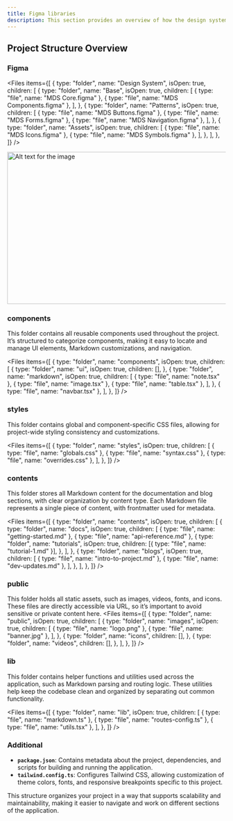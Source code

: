 ```yaml
---
title: Figma libraries
description: This section provides an overview of how the design system is set up in Figma.
---
```


## Project Structure Overview

### Figma

<Files
  items={[
    {
      type: "folder",
      name: "Design System",
      isOpen: true,
      children: [
        {
          type: "folder",
          name: "Base",
          isOpen: true,
          children: [
            { type: "file", name: "MDS Core.figma" },
            { type: "file", name: "MDS Components.figma" },
          ],
        },
        {
          type: "folder",
          name: "Patterns",
          isOpen: true,
          children: [
            { type: "file", name: "MDS Buttons.figma" },
            { type: "file", name: "MDS Forms.figma" },
            { type: "file", name: "MDS Navigation.figma" },
          ],
        },
        {
          type: "folder",
          name: "Assets",
          isOpen: true,
          children: [
            { type: "file", name: "MDS Icons.figma" },
            { type: "file", name: "MDS Symbols.figma" },
          ],
        },
      ],
    },
  ]}
/>

<img
  src="https://placehold.co/600x400/EEE/31343C"
  alt="Alt text for the image"
  width="800"
  height="350"
/>


### components

This folder contains all reusable components used throughout the project. It’s structured to categorize components, making it easy to locate and manage UI elements, Markdown customizations, and navigation.

<Files
  items={[
    {
      type: "folder",
      name: "components",
      isOpen: true,
      children: [
        {
          type: "folder",
          name: "ui",
          isOpen: true,
          children: [],
        },
        {
          type: "folder",
          name: "markdown",
          isOpen: true,
          children: [
            { type: "file", name: "note.tsx" },
            { type: "file", name: "image.tsx" },
            { type: "file", name: "table.tsx" },
          ],
        },
        { type: "file", name: "navbar.tsx" },
      ],
    },
  ]}
/>


### styles

This folder contains global and component-specific CSS files, allowing for project-wide styling consistency and customizations.

<Files
  items={[
    {
      type: "folder",
      name: "styles",
      isOpen: true,
      children: [
        { type: "file", name: "globals.css" },
        { type: "file", name: "syntax.css" },
        { type: "file", name: "overrides.css" },
      ],
    },
  ]}
/>


### contents

This folder stores all Markdown content for the documentation and blog sections, with clear organization by content type. Each Markdown file represents a single piece of content, with frontmatter used for metadata.

<Files
  items={[
    {
      type: "folder",
      name: "contents",
      isOpen: true,
      children: [
        {
          type: "folder",
          name: "docs",
          isOpen: true,
          children: [
            { type: "file", name: "getting-started.md" },
            { type: "file", name: "api-reference.md" },
            {
              type: "folder",
              name: "tutorials",
              isOpen: true,
              children: [{ type: "file", name: "tutorial-1.md" }],
            },
          ],
        },
        {
          type: "folder",
          name: "blogs",
          isOpen: true,
          children: [
            { type: "file", name: "intro-to-project.md" },
            { type: "file", name: "dev-updates.md" },
          ],
        },
      ],
    },
  ]}
/>


### public

This folder holds all static assets, such as images, videos, fonts, and icons. These files are directly accessible via URL, so it’s important to avoid sensitive or private content here.
<Files
  items={[
    {
      type: "folder",
      name: "public",
      isOpen: true,
      children: [
        {
          type: "folder",
          name: "images",
          isOpen: true,
          children: [
            { type: "file", name: "logo.png" },
            { type: "file", name: "banner.jpg" },
          ],
        },
        {
          type: "folder",
          name: "icons",
          children: [],
        },
        {
          type: "folder",
          name: "videos",
          children: [],
        },
      ],
    },
  ]}
/>


### lib

This folder contains helper functions and utilities used across the application, such as Markdown parsing and routing logic. These utilities help keep the codebase clean and organized by separating out common functionality.

<Files
  items={[
    {
      type: "folder",
      name: "lib",
      isOpen: true,
      children: [
        { type: "file", name: "markdown.ts" },
        { type: "file", name: "routes-config.ts" },
        { type: "file", name: "utils.tsx" },
      ],
    },
  ]}
/>

### Additional

- **`package.json`**: Contains metadata about the project, dependencies, and scripts for building and running the application.
- **`tailwind.config.ts`**: Configures Tailwind CSS, allowing customization of theme colors, fonts, and responsive breakpoints specific to this project.

This structure organizes your project in a way that supports scalability and maintainability, making it easier to navigate and work on different sections of the application.
